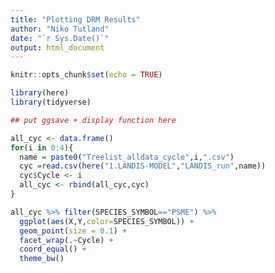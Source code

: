 ```yaml
---
title: "Plotting DRM Results"
author: "Niko Tutland"
date: "`r Sys.Date()`"
output: html_document
---
```


```r
knitr::opts_chunk$set(echo = TRUE)
```

```r
library(here)
library(tidyverse)

## put ggsave + display function here
```

```r
all_cyc <- data.frame()
for(i in 0:4){
  name = paste0("Treelist_alldata_cycle",i,".csv")
  cyc =read.csv(here("1.LANDIS-MODEL","LANDIS_run",name))
  cyc$Cycle <- i
  all_cyc <- rbind(all_cyc,cyc)
}
```

```r
all_cyc %>% filter(SPECIES_SYMBOL=="PSME") %>%
  ggplot(aes(X,Y,color=SPECIES_SYMBOL)) +
  geom_point(size = 0.1) +
  facet_wrap(.~Cycle) +
  coord_equal() +
  theme_bw()
```

